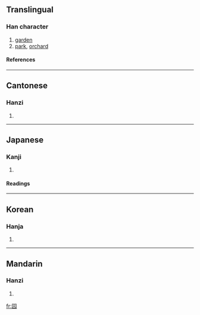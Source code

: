 {{see|園}}

==Translingual==
===Han character===
{{Han char|rn=31|rad=囗|as=04|sn=7|four=|canj=田一一山 (WMMU)}}
# [[garden]]
# [[park]], [[orchard]]
====References====
{{Han ref|kx=0217.170|dkj=04714|dj=0444.200|hdz=10714.020|uh=56ED|ud=22253}}
----
==Cantonese==
===Hanzi===
{{yue-hanzi|jyut=|y=yun4}}
# {{defn|Cantonese}}
----
==Japanese==
===Kanji===
{{ja-kanji|grade=|rs=囗04}}
# {{defn|Japanese}} 
====Readings====
{{ja-readings|on=[[がん]] (gan), [[たん]] (tan), [[だん]] (dan), [[えん]] (en)|kun=}}
----
==Korean==
===Hanja===
{{ko-hanja|hangeul=완|rv=wan|mr=wan}}
# {{defn|Korean}}
----
==Mandarin==
===Hanzi===
{{cmn-hanzi|tra=園|pin=[[yuán]] ([[yuan2]])|wg=yüan<sup>2</sup>}}
# {{defn|Mandarin}}

[[fr:园]]